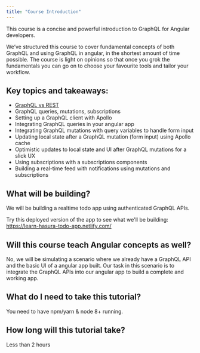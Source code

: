 ```yaml
---
title: "Course Introduction"
---
```


This course is a concise and powerful introduction to GraphQL for Angular developers.

We’ve structured this course to cover fundamental concepts of both GraphQL and using GraphQL in angular, in the shortest amount of time possible. The course is light on opinions so that once you grok the fundamentals you can go on to choose your favourite tools and tailor your workflow.

## Key topics and takeaways:

- [GraphQL vs REST](https://hasura.io/learn/graphql/intro-graphql/graphql-vs-rest/)
- GraphQL queries, mutations, subscriptions
- Setting up a GraphQL client with Apollo
- Integrating GraphQL queries in your angular app
- Integrating GraphQL mutations with query variables to handle form input
- Updating local state after a GraphQL mutation (form input) using Apollo cache
- Optimistic updates to local state and UI after GraphQL mutations for a slick UX
- Using subscriptions with a subscriptions components
- Building a real-time feed with notifications using mutations and subscriptions

## What will be building?

We will be building a realtime todo app using authenticated GraphQL APIs.

Try this deployed version of the app to see what we'll be building:
https://learn-hasura-todo-app.netlify.com/

## Will this course teach Angular concepts as well?

No, we will be simulating a scenario where we already have a
GraphQL API and the basic UI of a angular app built. Our task in this
scenario is to integrate the GraphQL APIs into our angular app to build
a complete and working app.

## What do I need to take this tutorial?

You need to have npm/yarn & node 8+ running.

## How long will this tutorial take?

Less than 2 hours
